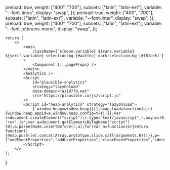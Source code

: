 

  preload: true,
  weight: ["400", "700"],
  subsets: ["latin", "latin-ext"],
  variable: "--font-tinos",
  display: "swap",
});
  preload: true,
  weight: ["400", "700"],
  subsets: ["latin", "latin-ext"],
  variable: "--font-inter",
  display: "swap",
});
  preload: true,
  weight: ["400", "700"],
  subsets: ["latin", "latin-ext"],
  variable: "--font-jetbrains-mono",
  display: "swap",
});

    return (
        <>
            <main
                className={`${mono.variable} ${sans.variable} ${serif.variable} selection:bg-[#aaffec] dark:selection:bg-[#f81ce5]`}
            >
                <Component {...pageProps} />
            </main>
            <Analytics />
            <Script
                id="plausible-analytics"
                strategy="lazyOnload"
                data-domain="as10779.net"
                src="https://plausible.io/js/script.js"
            />
            <Script id="heap-analytics" strategy="lazyOnload">
                {`window.heap=window.heap||[],heap.load=function(e,t){window.heap.appid=e,window.heap.config=t=t||{};var r=document.createElement("script");r.type="text/javascript",r.async=!0,r.src="https://cdn.heapanalytics.com/js/heap-"+e+".js";var a=document.getElementsByTagName("script")[0];a.parentNode.insertBefore(r,a);for(var n=function(e){return function(){heap.push([e].concat(Array.prototype.slice.call(arguments,0)))}},p=["addEventProperties","addUserProperties","clearEventProperties","identify","resetIdentity","removeEventProperty","setEventProperties","track","unsetEventProperty"],o=0;o<p.length;o++)heap[p[o]]=n(p[o])};heap.load("3772043328");`}
            </Script>
        </>
    );

}
